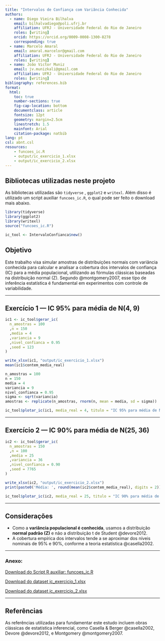 ```yaml
---
title: "Intervalos de Confiança com Variância Conhecida"
authors:
  - name: Diego Vieira Bilhalva
    email: bilhalvadiego@poli.ufrj.br
    affiliation: UFRJ - Universidade Federal do Rio de Janeiro
    roles: [writing]
    orcid: https://orcid.org/0009-0008-1300-8278
    corresponding: true
  - name: Marcelo Amaral
    email: amaral.marcelor@gmail.com
    affiliation: UFRJ - Universidade Federal do Rio de Janeiro
    roles: [writing]
  - name: João Victor Muniz
    email: jv.munizkali@gmail.com
    affiliation: UFRJ - Universidade Federal do Rio de Janeiro
    roles: [writing]
bibliography: references.bib
format:
  html:
    toc: true
    number-sections: true
    fig-cap-location: bottom
    documentclass: article
    fontsize: 12pt
    geometry: margin=2.5cm
    linestretch: 1.5
    mainfont: Arial
    citation-package: natbib
lang: pt
csl: abnt.csl
resources: 
    - funcoes_ic.R
    - output/ic_exercicio_1.xlsx
    - output/ic_exercicio_2.xlsx
---
```


## Bibliotecas utilizadas neste projeto

As bibliotecas utilizadas são `tidyverse` , `ggplot2` e `writexl`. Além
disso é utilizado um script auxiliar `funcoes_ic.R`, o qual pode ser
feito o download mais abaixo.

```r
library(tidyverse)
library(ggplot2)
library(writexl)
source("funcoes_ic.R")

ic_tool <- IntervaloConfianca$new()
```

## Objetivo

Este trabalho visa simular amostras de distribuições normais com
variância conhecida para calcular e analisar a cobertura dos intervalos
de confiança (IC) para a média populacional, utilizando as fórmulas
clássicas baseadas na distribuição normal (Z). Segundo @montgomery2007,
esse tipo de inferência estatística é fundamental em experimentos com
controle de variabilidade.

------------------------------------------------------------------------

## Exercício 1 — IC 95% para média de N(4, 9)

```r
ic1 <- ic_tool$gerar_ic(
  n_amostras = 100
  ,n = 150
  ,media = 4
  ,variancia = 9
  ,nivel_confianca = 0.95
  ,seed = 123
)

write_xlsx(ic1, "output/ic_exercicio_1.xlsx")
mean(ic1$contem_media_real)
```

```r

n_amostras = 100
n = 150
media = 4
variancia = 9
nivel_confianca = 0.95
sigma <- sqrt(variancia)
amostras <- replicate(n_amostras, rnorm(n, mean = media, sd = sigma))
```

```r
ic_tool$plotar_ic(ic1, media_real = 4, titulo = "IC 95% para média de N(4, 9) - 100 amostras")
```

------------------------------------------------------------------------

## Exercício 2 — IC 90% para média de N(25, 36)

```r
ic2 <- ic_tool$gerar_ic(
  n_amostras = 150
  ,n = 100
  ,media = 25
  ,variancia = 36
  ,nivel_confianca = 0.90
  ,seed = 7765
)

write_xlsx(ic2, "output/ic_exercicio_2.xlsx")
print(paste0('Média: ', round(mean(ic2$contem_media_real), digits = 2)))
```

```r
ic_tool$plotar_ic(ic2, media_real = 25, titulo = "IC 90% para média de N(25, 36) - 150 amostras")
```

------------------------------------------------------------------------

## Considerações

-   Como a **variância populacional é conhecida**, usamos a distribuição
    **normal padrão (Z)** e não a distribuição t de Student @devore2012.
-   A cobertura empírica dos intervalos tende a se aproximar dos níveis
    nominais de 95% e 90%, conforme a teoria estatística @casella2002.

------------------------------------------------------------------------

### Anexo:

[Download do Script R auxiliar: funcoes_ic.R](funcoes_ic.R)

[Download do dataset ic_exercicio_1.xlsx](output/ic_exercicio_1.xlsx)

[Download do dataset ic_exercicio_2.xlsx](output/ic_exercicio_2.xlsx)

------------------------------------------------------------------------

## Referências

As referências utilizadas para fundamentar este estudo incluem obras
clássicas de estatística inferencial, como Casella & Berger
@casella2002, Devore @devore2012, e Montgomery @montgomery2007.

::: references
:::
